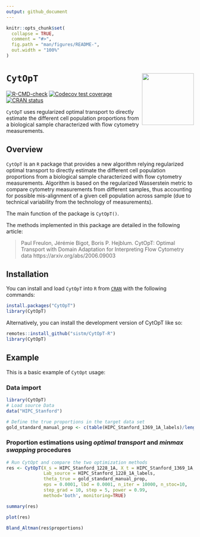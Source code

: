```yaml
---
output: github_document
---
```


<!-- README.md is generated from README.Rmd. Please edit that file -->

```r
knitr::opts_chunk$set(
  collapse = TRUE,
  comment = "#>",
  fig.path = "man/figures/README-",
  out.width = "100%"
)
```

# `CytOpT` <a><img src='man/figures/logo.png' align="right" height="139" /></a>


<!-- badges: start -->
[![R-CMD-check](https://github.com/sistm/CytOpT-R/actions/workflows/R-CMD-check.yaml/badge.svg)](https://github.com/sistm/CytOpT-R/actions/workflows/R-CMD-check.yaml)
[![Codecov test coverage](https://codecov.io/gh/sistm/CytOpT-R/branch/main/graph/badge.svg)](https://app.codecov.io/gh/sistm/CytOpT-R?branch=main)
[![CRAN status](https://www.r-pkg.org/badges/version/CytOpT)](https://CRAN.R-project.org/package=CytOpT)
<!-- badges: end -->

`CytOpT` uses regularized optimal transport to directly estimate the different cell population proportions from a biological sample characterized with flow cytometry measurements.

## Overview

`CytOpT` is an `R` package that provides a new algorithm relying regularized optimal transport to directly estimate the different cell population proportions from a biological sample characterized with flow cytometry measurements. Algorithm is based on the regularized Wasserstein metric to compare cytometry measurements from different samples, thus accounting for possible mis-alignment of a given cell population across sample (due to technical variability from the technology of measurements).

The main function of the package is `CytOpT()`.

The methods implemented in this package are detailed in the following article:

> Paul Freulon, Jérémie Bigot, Boris P. Hejblum. CytOpT: Optimal Transport with Domain Adaptation for Interpreting Flow Cytometry data
> https://arxiv.org/abs/2006.09003

## Installation

You can install and load `CytOpT` into `R` from 
[`CRAN`](https://CRAN.R-project.org/package=CytOpT) with the following commands:

```r
install.packages("CytOpT")
library(CytOpT)
```


Alternatively, you can install the development version of CytOpT like so:
```r
remotes::install_github("sistm/CytOpT-R")
library(CytOpT)
```


## Example

This is a basic example of `CytOpt` usage:

### Data import
```r
library(CytOpT)
# Load source Data
data("HIPC_Stanford")
```

```r
# Define the true proportions in the target data set
gold_standard_manual_prop <- c(table(HIPC_Stanford_1369_1A_labels)/length(HIPC_Stanford_1369_1A_labels))
```

### Proportion estimations using *optimal transport* and *minmax swapping* procedures
```r
# Run CytOpt and compare the two optimization methods
res <- CytOpT(X_s = HIPC_Stanford_1228_1A, X_t = HIPC_Stanford_1369_1A, 
              Lab_source = HIPC_Stanford_1228_1A_labels,
              theta_true = gold_standard_manual_prop,
              eps = 0.0001, lbd = 0.0001, n_iter = 10000, n_stoc=10,
              step_grad = 10, step = 5, power = 0.99, 
              method='both', monitoring=TRUE)
```


```r
summary(res)
```


```r
plot(res)
```

```r
Bland_Altman(res$proportions)
```


